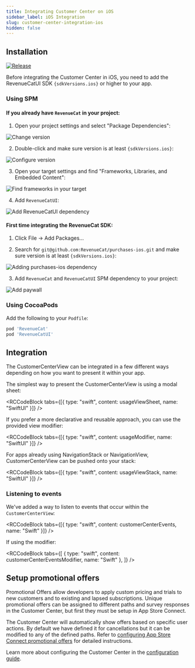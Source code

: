 ```yaml
---
title: Integrating Customer Center on iOS
sidebar_label: iOS Integration
slug: customer-center-integration-ios
hidden: false
---
```



## Installation

[![Release](https://img.shields.io/github/release/RevenueCat/purchases-ios.svg?filter=!*beta*&style=flat)](https://github.com/RevenueCat/purchases-ios/releases)

Before integrating the Customer Center in iOS, you need to add the RevenueCatUI SDK <code>{sdkVersions.ios}</code> or higher to your app.

### Using SPM

#### If you already have `RevenueCat` in your project:

1. Open your project settings and select "Package Dependencies":

![Change version](https://github.com/RevenueCat/purchases-ios/assets/685609/d317fd33-8270-4d9b-9b38-8f5f14342b04)

2. Double-click and make sure version is at least <code>{sdkVersions.ios}</code>:

![Configure version](https://github.com/RevenueCat/purchases-ios/assets/685609/f537a1e1-a1ab-4e6f-986c-05abdcf1dd9f)

3. Open your target settings and find "Frameworks, Libraries, and Embedded Content":

![Find frameworks in your target](https://github.com/RevenueCat/purchases-ios/assets/685609/af078e9a-4b98-42c6-8ca7-6f79aebdf3e0)

4. Add `RevenueCatUI`:

![Add RevenueCatUI dependency](https://github.com/RevenueCat/purchases-ios/assets/685609/c2a3498c-b80d-405c-bdf6-75de927ea58e)

#### First time integrating the RevenueCat SDK:

1. Click File -> Add Packages...

2. Search for `git@github.com:RevenueCat/purchases-ios.git` and make sure version is at least <code>{sdkVersions.ios}</code>:

![Adding purchases-ios dependency](https://github.com/RevenueCat/purchases-ios/assets/685609/18291043-5710-4944-ba12-7d6d83bde240)

3. Add `RevenueCat` and `RevenueCatUI` SPM dependency to your project:

![Add paywall](/images/9140485-Screenshot_2023-08-04_at_12.08.07_78343500e565bc1fd0fceaac72486876.png)

### Using CocoaPods

Add the following to your `Podfile`:
```ruby
pod 'RevenueCat'
pod 'RevenueCatUI'
```

## Integration

The CustomerCenterView can be integrated in a few different ways depending on how you want to present it within your app.

The simplest way to present the CustomerCenterView is using a modal sheet:


<RCCodeBlock tabs={[{ type: "swift", content: usageViewSheet, name: "SwiftUI" }]} />

If you prefer a more declarative and reusable approach, you can use the provided view modifier:


<RCCodeBlock
tabs={[{ type: "swift", content: usageModifier, name: "SwiftUI" }]}
/>

For apps already using NavigationStack or NavigationView, CustomerCenterView can be pushed onto your stack:


<RCCodeBlock tabs={[{ type: "swift", content: usageViewStack, name: "SwiftUI" }]} />

### Listening to events

We've added a way to listen to events that occur within the `CustomerCenterView`:


<RCCodeBlock
  tabs={[{ type: "swift", content: customerCenterEvents, name: "Swift" }]}
/>

If using the modifier:


<RCCodeBlock
  tabs={[
    { type: "swift", content: customerCenterEventsModifier, name: "Swift" },
  ]}
/>

## Setup promotional offers

Promotional Offers allow developers to apply custom pricing and trials to new customers and to existing and lapsed subscriptions. Unique promotional offers can be assigned to different paths and survey responses in the Customer Center, but first they must be setup in App Store Connect.

The Customer Center will automatically show offers based on specific user actions. By default we have defined it for cancellations but it can be modified to any of the defined paths. Refer to [configuring App Store Connect promotional offers](/tools/customer-center/customer-center-promo-offers-apple) for detailed instructions.

Learn more about configuring the Customer Center in the [configuration guide](/tools/customer-center/customer-center-configuration).
